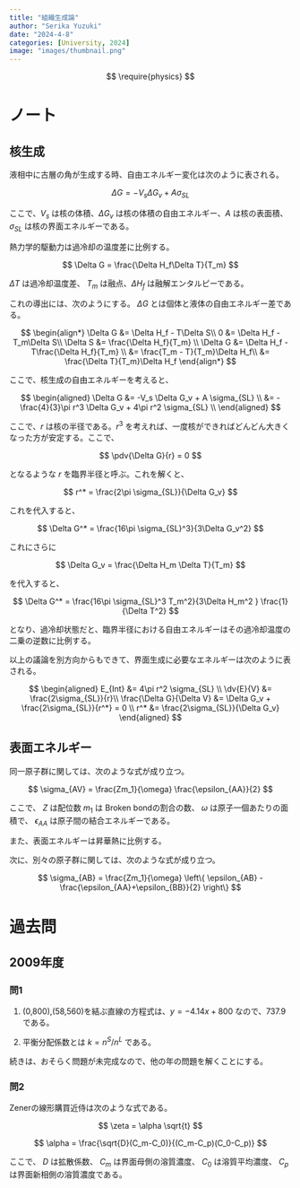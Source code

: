 ```yaml
---
title: "組織生成論"
author: "Serika Yuzuki"
date: "2024-4-8"
categories: [University, 2024]
image: "images/thumbnail.png"
---
```


$$
\require{physics}
$$

# ノート

## 核生成

液相中に古層の角が生成する時、自由エネルギー変化は次のように表される。

$$
\Delta G = -V_s \Delta G_v + A \sigma_{SL}
$$

ここで、$V_s$ は核の体積、$\Delta G_v$ は核の体積の自由エネルギー、$A$ は核の表面積、$\sigma_{SL}$ は核の界面エネルギーである。

熱力学的駆動力は過冷却の温度差に比例する。

$$
\Delta G = \frac{\Delta H_f\Delta T}{T_m}
$$

$\Delta T$ は過冷却温度差、 $T_m$ は融点、$\Delta H_f$ は融解エンタルピーである。

これの導出には、次のようにする。 $\Delta G$ とは個体と液体の自由エネルギー差である。

$$
\begin{align*}
\Delta G &= \Delta H_f - T\Delta S\\
0 &= \Delta H_f - T_m\Delta S\\
\Delta S &= \frac{\Delta H_f}{T_m} \\
\Delta G &= \Delta H_f - T\frac{\Delta H_f}{T_m} \\
&= \frac{T_m - T}{T_m}\Delta H_f\\
&= \frac{\Delta T}{T_m}\Delta H_f
\end{align*}
$$

ここで、核生成の自由エネルギーを考えると、

$$
\begin{aligned}
\Delta G &= -V_s \Delta G_v + A \sigma_{SL} \\
&= -\frac{4}{3}\pi r^3 \Delta G_v + 4\pi r^2 \sigma_{SL} \\
\end{aligned}
$$

ここで、$r$ は核の半径である。$r^3$ を考えれば、一度核ができればどんどん大きくなった方が安定する。ここで、

$$
\pdv{\Delta G}{r} = 0
$$

となるような $r$ を臨界半径と呼ぶ。これを解くと、

$$
r^* = \frac{2\pi \sigma_{SL}}{\Delta G_v}
$$

これを代入すると、

$$
\Delta G^* = \frac{16\pi \sigma_{SL}^3}{3\Delta G_v^2}
$$

これにさらに

$$
\Delta G_v = \frac{\Delta H_m \Delta T}{T_m}
$$

を代入すると、

$$
\Delta G^* = \frac{16\pi \sigma_{SL}^3 T_m^2}{3\Delta H_m^2 } \frac{1}{\Delta T^2}
$$

となり、過冷却状態だと、臨界半径における自由エネルギーはその過冷却温度の二乗の逆数に比例する。

以上の議論を別方向からもできて、界面生成に必要なエネルギーは次のように表される。

$$
\begin{aligned}
E_{Int} &= 4\pi r^2 \sigma_{SL} \\
\dv{E}{V} &= \frac{2\sigma_{SL}}{r}\\
\frac{\Delta G}{\Delta V} &= \Delta G_v + \frac{2\sigma_{SL}}{r^*} = 0 \\
r^* &= \frac{2\sigma_{SL}}{\Delta G_v}
\end{aligned}
$$


## 表面エネルギー

同一原子群に関しては、次のような式が成り立つ。

$$
\sigma_{AV} = \frac{Zm_1}{\omega} \frac{\epsilon_{AA}}{2}
$$

ここで、 $Z$ は配位数 $m_1$ は Broken bondの割合の数、 $\omega$ は原子一個あたりの面積で、 $\epsilon_{AA}$ は原子間の結合エネルギーである。

また、表面エネルギーは昇華熱に比例する。

次に、別々の原子群に関しては、次のような式が成り立つ。

$$
\sigma_{AB} = \frac{Zm_1}{\omega} \left\{ \epsilon_{AB} - \frac{\epsilon_{AA}+\epsilon_{BB}}{2} \right\}
$$

## 


# 過去問

## 2009年度

### 問1

1. (0,800),(58,560)を結ぶ直線の方程式は、$y = -4.14x + 800$ なので、$737.9$ である。

2. 平衡分配係数とは $k = n^{S} / n^{L}$ である。

続きは、おそらく問題が未完成なので、他の年の問題を解くことにする。

### 問2

Zenerの線形購買近侍は次のような式である。

$$
\zeta = \alpha \sqrt{t}
$$

$$
\alpha = \frac{\sqrt{D}(C_m-C_0)}{(C_m-C_p)(C_0-C_p)}
$$

ここで、 $D$ は拡散係数、 $C_m$ は界面母側の溶質濃度、 $C_0$ は溶質平均濃度、 $C_p$ は界面新相側の溶質濃度である。

